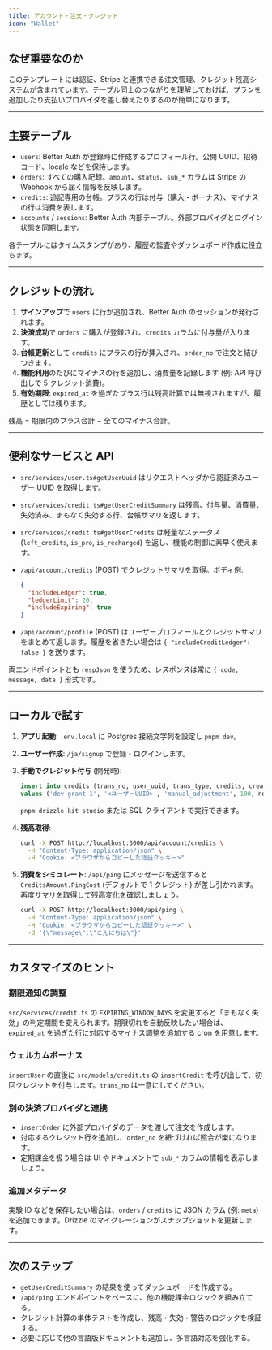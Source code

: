 ```yaml
---
title: アカウント・注文・クレジット
icon: "Wallet"
---
```


## なぜ重要なのか

このテンプレートには認証、Stripe と連携できる注文管理、クレジット残高システムが含まれています。テーブル同士のつながりを理解しておけば、プランを追加したり支払いプロバイダを差し替えたりするのが簡単になります。

---

## 主要テーブル

- `users`: Better Auth が登録時に作成するプロフィール行。公開 UUID、招待コード、locale などを保持します。
- `orders`: すべての購入記録。`amount`、`status`、`sub_*` カラムは Stripe の Webhook から届く情報を反映します。
- `credits`: 追記専用の台帳。プラスの行は付与（購入・ボーナス）、マイナスの行は消費を表します。
- `accounts` / `sessions`: Better Auth 内部テーブル。外部プロバイダとログイン状態を同期します。

各テーブルにはタイムスタンプがあり、履歴の監査やダッシュボード作成に役立ちます。

---

## クレジットの流れ

1. **サインアップ**で `users` に行が追加され、Better Auth のセッションが発行されます。
2. **決済成功**で `orders` に購入が登録され、`credits` カラムに付与量が入ります。
3. **台帳更新**として `credits` にプラスの行が挿入され、`order_no` で注文と結びつきます。
4. **機能利用**のたびにマイナスの行を追加し、消費量を記録します (例: API 呼び出しで 5 クレジット消費)。
5. **有効期限**: `expired_at` を過ぎたプラス行は残高計算では無視されますが、履歴としては残ります。

残高 = 期限内のプラス合計 − 全てのマイナス合計。

---

## 便利なサービスと API

- `src/services/user.ts#getUserUuid` はリクエストヘッダから認証済みユーザー UUID を取得します。
- `src/services/credit.ts#getUserCreditSummary` は残高、付与量、消費量、失効済み、まもなく失効する行、台帳サマリを返します。
- `src/services/credit.ts#getUserCredits` は軽量なステータス (`left_credits`, `is_pro`, `is_recharged`) を返し、機能の制御に素早く使えます。
- `/api/account/credits` (POST) でクレジットサマリを取得。ボディ例:

  ```json
  {
    "includeLedger": true,
    "ledgerLimit": 20,
    "includeExpiring": true
  }
  ```

- `/api/account/profile` (POST) はユーザープロフィールとクレジットサマリをまとめて返します。履歴を省きたい場合は `{ "includeCreditLedger": false }` を送ります。

両エンドポイントとも `respJson` を使うため、レスポンスは常に `{ code, message, data }` 形式です。

---

## ローカルで試す

1. **アプリ起動**: `.env.local` に Postgres 接続文字列を設定し `pnpm dev`。
2. **ユーザー作成**: `/ja/signup` で登録・ログインします。
3. **手動でクレジット付与** (開発時):

   ```sql
   insert into credits (trans_no, user_uuid, trans_type, credits, created_at)
   values ('dev-grant-1', '<ユーザーUUID>', 'manual_adjustment', 100, now());
   ```

   `pnpm drizzle-kit studio` または SQL クライアントで実行できます。
4. **残高取得**:

   ```bash
   curl -X POST http://localhost:3000/api/account/credits \
     -H "Content-Type: application/json" \
     -H "Cookie: <ブラウザからコピーした認証クッキー>"
   ```

5. **消費をシミュレート**: `/api/ping` にメッセージを送信すると `CreditsAmount.PingCost` (デフォルトで 1 クレジット) が差し引かれます。再度サマリを取得して残高変化を確認しましょう。

   ```bash
   curl -X POST http://localhost:3000/api/ping \
     -H "Content-Type: application/json" \
     -H "Cookie: <ブラウザからコピーした認証クッキー>" \
     -d '{\"message\":\"こんにちは\"}'
   ```

---

## カスタマイズのヒント

### 期限通知の調整

`src/services/credit.ts` の `EXPIRING_WINDOW_DAYS` を変更すると「まもなく失効」の判定期間を変えられます。期限切れを自動反映したい場合は、`expired_at` を過ぎた行に対応するマイナス調整を追加する cron を用意します。

### ウェルカムボーナス

`insertUser` の直後に `src/models/credit.ts` の `insertCredit` を呼び出して、初回クレジットを付与します。`trans_no` は一意にしてください。

### 別の決済プロバイダと連携

- `insertOrder` に外部プロバイダのデータを渡して注文を作成します。
- 対応するクレジット行を追加し、`order_no` を紐づければ照合が楽になります。
- 定期課金を扱う場合は UI やドキュメントで `sub_*` カラムの情報を表示しましょう。

### 追加メタデータ

実験 ID などを保存したい場合は、`orders` / `credits` に JSON カラム (例: `meta`) を追加できます。Drizzle のマイグレーションがスナップショットを更新します。

---

## 次のステップ

- `getUserCreditSummary` の結果を使ってダッシュボードを作成する。
- `/api/ping` エンドポイントをベースに、他の機能課金ロジックを組み立てる。
- クレジット計算の単体テストを作成し、残高・失効・警告のロジックを検証する。
- 必要に応じて他の言語版ドキュメントも追加し、多言語対応を強化する。
